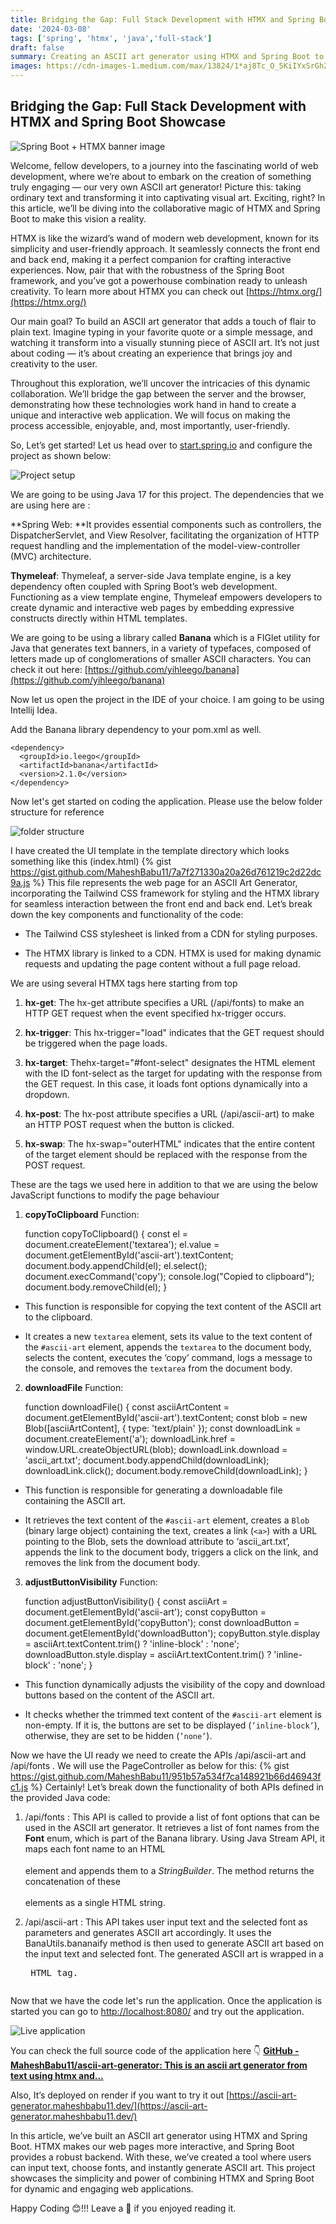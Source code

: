 ```yaml
---
title: Bridging the Gap: Full Stack Development with HTMX and Spring Boot Showcase
date: '2024-03-08'
tags: ['spring', 'htmx', 'java','full-stack']
draft: false
summary: Creating an ASCII art generator using HTMX and Spring Boot to showcase the power of full-stack development.
images: https://cdn-images-1.medium.com/max/13824/1*aj8Tc_O_5KiIYxSrGh2H4g.png
---
```


## Bridging the Gap: Full Stack Development with HTMX and Spring Boot Showcase

![Spring Boot + HTMX banner image](https://cdn-images-1.medium.com/max/13824/1*aj8Tc_O_5KiIYxSrGh2H4g.png)

Welcome, fellow developers, to a journey into the fascinating world of web development, where we’re about to embark on the creation of something truly engaging — our very own ASCII art generator! Picture this: taking ordinary text and transforming it into captivating visual art. Exciting, right? In this article, we’ll be diving into the collaborative magic of HTMX and Spring Boot to make this vision a reality.

HTMX is like the wizard’s wand of modern web development, known for its simplicity and user-friendly approach. It seamlessly connects the front end and back end, making it a perfect companion for crafting interactive experiences. Now, pair that with the robustness of the Spring Boot framework, and you’ve got a powerhouse combination ready to unleash creativity. To learn more about HTMX you can check out [https://htmx.org/](https://htmx.org/)

Our main goal? To build an ASCII art generator that adds a touch of flair to plain text. Imagine typing in your favorite quote or a simple message, and watching it transform into a visually stunning piece of ASCII art. It’s not just about coding — it’s about creating an experience that brings joy and creativity to the user.

Throughout this exploration, we’ll uncover the intricacies of this dynamic collaboration. We’ll bridge the gap between the server and the browser, demonstrating how these technologies work hand in hand to create a unique and interactive web application. We will focus on making the process accessible, enjoyable, and, most importantly, user-friendly.

So, Let’s get started! Let us head over to [start.spring.io](https://start.spring.io/) and configure the project as shown below:

![Project setup](https://cdn-images-1.medium.com/max/3322/1*ENUF94T3hIa2iQzYFLE_oQ.png)

We are going to be using Java 17 for this project. The dependencies that we are using here are :

**Spring Web: **It provides essential components such as controllers, the DispatcherServlet, and View Resolver, facilitating the organization of HTTP request handling and the implementation of the model-view-controller (MVC) architecture.

**Thymeleaf**: Thymeleaf, a server-side Java template engine, is a key dependency often coupled with Spring Boot’s web development. Functioning as a view template engine, Thymeleaf empowers developers to create dynamic and interactive web pages by embedding expressive constructs directly within HTML templates.

We are going to be using a library called **Banana** which is a FIGlet utility for Java that generates text banners, in a variety of typefaces, composed of letters made up of conglomerations of smaller ASCII characters. You can check it out here: [https://github.com/yihleego/banana](https://github.com/yihleego/banana)

Now let us open the project in the IDE of your choice. I am going to be using Intellij Idea.

Add the Banana library dependency to your pom.xml as well.

    <dependency>
      <groupId>io.leego</groupId>
      <artifactId>banana</artifactId>
      <version>2.1.0</version>
    </dependency>

Now let's get started on coding the application. Please use the below folder structure for reference

![folder structure](https://cdn-images-1.medium.com/max/2000/1*yGyafyf_QuIRIqUrs3JApA.png)

I have created the UI template in the template directory which looks something like this (index.html)
{% gist https://gist.github.com/MaheshBabu11/7a7f271330a20a26d761219c2d22dc9a.js %}
This file represents the web page for an ASCII Art Generator, incorporating the Tailwind CSS framework for styling and the HTMX library for seamless interaction between the front end and back end. Let’s break down the key components and functionality of the code:

- The Tailwind CSS stylesheet is linked from a CDN for styling purposes.

- The HTMX library is linked to a CDN. HTMX is used for making dynamic requests and updating the page content without a full page reload.

We are using several HTMX tags here starting from top

1.  **hx-get**: The hx-get attribute specifies a URL (/api/fonts) to make an HTTP GET request when the event specified hx-trigger occurs.

2.  **hx-trigger**: This hx-trigger="load" indicates that the GET request should be triggered when the page loads.

3.  **hx-target**: Thehx-target="#font-select" designates the HTML element with the ID font-select as the target for updating with the response from the GET request. In this case, it loads font options dynamically into a dropdown.

4.  **hx-post**: The hx-post attribute specifies a URL (/api/ascii-art) to make an HTTP POST request when the button is clicked.

5.  **hx-swap**: The hx-swap="outerHTML" indicates that the entire content of the target element should be replaced with the response from the POST request.

These are the tags we used here in addition to that we are using the below JavaScript functions to modify the page behaviour

1.  **copyToClipboard** Function:

    function copyToClipboard() {
    const el = document.createElement('textarea');
    el.value = document.getElementById('ascii-art').textContent;
    document.body.appendChild(el);
    el.select();
    document.execCommand('copy');
    console.log("Copied to clipboard");
    document.body.removeChild(el);
    }

- This function is responsible for copying the text content of the ASCII art to the clipboard.

- It creates a new `textarea` element, sets its value to the text content of the `#ascii-art` element, appends the `textarea` to the document body, selects the content, executes the ‘copy’ command, logs a message to the console, and removes the `textarea` from the document body.

2. **downloadFile** Function:

   function downloadFile() {
   const asciiArtContent = document.getElementById('ascii-art').textContent;
   const blob = new Blob([asciiArtContent], { type: 'text/plain' });
   const downloadLink = document.createElement('a');
   downloadLink.href = window.URL.createObjectURL(blob);
   downloadLink.download = 'ascii_art.txt';
   document.body.appendChild(downloadLink);
   downloadLink.click();
   document.body.removeChild(downloadLink);
   }

- This function is responsible for generating a downloadable file containing the ASCII art.

- It retrieves the text content of the `#ascii-art` element, creates a `Blob` (binary large object) containing the text, creates a link (`<a>`) with a URL pointing to the Blob, sets the download attribute to ‘ascii_art.txt’, appends the link to the document body, triggers a click on the link, and removes the link from the document body.

3. **adjustButtonVisibility** Function:

   function adjustButtonVisibility() {
   const asciiArt = document.getElementById('ascii-art');
   const copyButton = document.getElementById('copyButton');
   const downloadButton = document.getElementById('downloadButton');
   copyButton.style.display = asciiArt.textContent.trim() ? 'inline-block' : 'none';
   downloadButton.style.display = asciiArt.textContent.trim() ? 'inline-block' : 'none';
   }

- This function dynamically adjusts the visibility of the copy and download buttons based on the content of the ASCII art.

- It checks whether the trimmed text content of the `#ascii-art` element is non-empty. If it is, the buttons are set to be displayed (`’inline-block’`), otherwise, they are set to be hidden (`’none’`).

Now we have the UI ready we need to create the APIs /api/ascii-art and /api/fonts . We will use the PageController as below for this:
{% gist https://gist.github.com/MaheshBabu11/951b57a534f7ca148921b66d46943fc1.js %}
Certainly! Let’s break down the functionality of both APIs defined in the provided Java code:

1.  /api/fonts :
    This API is called to provide a list of font options that can be used in the ASCII art generator. It retrieves a list of font names from the **Font** enum, which is part of the Banana library. Using Java Stream API, it maps each font name to an HTML _<option>_ element and appends them to a _StringBuilder_. The method returns the concatenation of these _<option>_ elements as a single HTML string.

2.  /api/ascii-art :
    This API takes user input text and the selected font as parameters and generates ASCII art accordingly. It uses the BanaUtils.bananaify method is then used to generate ASCII art based on the input text and selected font. The generated ASCII art is wrapped in a _<pre>_ HTML tag.

Now that we have the code let's run the application. Once the application is started you can go to [http://localhost:8080/](http://localhost:8080/) and try out the application.

![Live application](https://cdn-images-1.medium.com/max/2000/1*eetUavbK3Q5rVJt_VPk3vg.png)

You can check the full source code of the application here 👇
[**GitHub - MaheshBabu11/ascii-art-generator: This is an ascii art generator from text using htmx and…**](https://github.com/MaheshBabu11/ascii-art-generator)

Also, It’s deployed on render if you want to try it out [https://ascii-art-generator.maheshbabu11.dev/](https://ascii-art-generator.maheshbabu11.dev/)

In this article, we’ve built an ASCII art generator using HTMX and Spring Boot. HTMX makes our web pages more interactive, and Spring Boot provides a robust backend. With these, we’ve created a tool where users can input text, choose fonts, and instantly generate ASCII art. This project showcases the simplicity and power of combining HTMX and Spring Boot for dynamic and engaging web applications.

Happy Coding 😊!!! Leave a 👏 if you enjoyed reading it.
